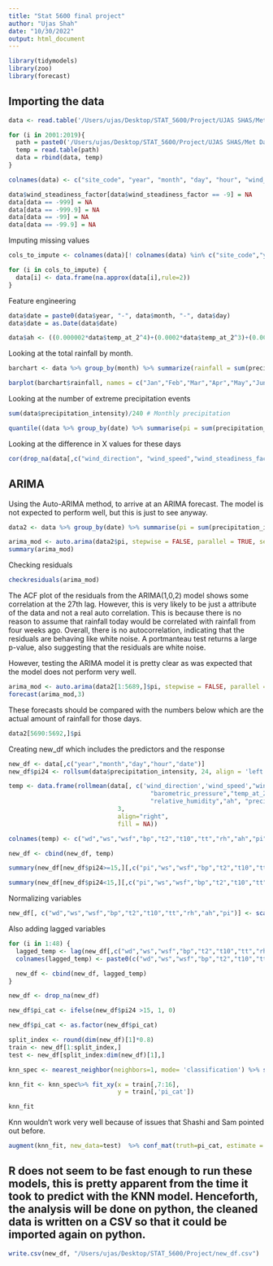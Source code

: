 ```yaml
---
title: "Stat 5600 final project"
author: "Ujas Shah"
date: "10/30/2022"
output: html_document
---
```

```r
library(tidymodels)
library(zoo)
library(forecast)
```

## Importing the data
```r
data <- read.table('/Users/ujas/Desktop/STAT_5600/Project/UJAS SHAS/Met Data/met_mlo_insitu_1_obop_hour_2000.txt')

for (i in 2001:2019){
  path = paste0('/Users/ujas/Desktop/STAT_5600/Project/UJAS SHAS/Met Data/met_mlo_insitu_1_obop_hour_', i, '.txt')
  temp = read.table(path)
  data = rbind(data, temp)
}

colnames(data) <- c("site_code", "year", "month", "day", "hour", "wind_direction", "wind_speed", "wind_steadiness_factor", "barometric_pressure", "temp_at_2", "temp_at_10", "temp_at_top", "relative_humidity", "precipitation_intensity")

data$wind_steadiness_factor[data$wind_steadiness_factor == -9] = NA
data[data == -999] = NA
data[data == -999.9] = NA
data[data == -99] = NA
data[data == -99.9] = NA
```

Imputing missing values
```r
cols_to_impute <- colnames(data)[! colnames(data) %in% c("site_code","year","month","day","hour")]

for (i in cols_to_impute) {
  data[i] <- data.frame(na.approx(data[i],rule=2))
}
```

Feature engineering
```r
data$date = paste0(data$year, "-", data$month, "-", data$day)
data$date = as.Date(data$date)

data$ah <- ((0.000002*data$temp_at_2^4)+(0.0002*data$temp_at_2^3)+(0.0095*data$temp_at_2^2)+(0.337*data$temp_at_2)+4.9034)*(data$relative_humidity/100) #calculating absolute humidity
```

Looking at the total rainfall by month.
```r
barchart <- data %>% group_by(month) %>% summarize(rainfall = sum(precipitation_intensity, na.rm=TRUE))

barplot(barchart$rainfall, names = c("Jan","Feb","Mar","Apr","May","Jun","Jul","Aug","Sep","Oct","Nov","Dec"), xlab = "Month", ylab = "millimeters", main = "Total rainfall in Mauna Loa, Hawaii (by month)")
```

Looking at the number of extreme precipitation events
```r
sum(data$precipitation_intensity)/240 # Monthly precipitation

quantile((data %>% group_by(date) %>% summarise(pi = sum(precipitation_intensity)))$pi,c(.86, .90, .95, .99)) # top quantiles for precipitation.
```

Looking at the difference in X values for these days
```r
cor(drop_na(data[,c("wind_direction", "wind_speed","wind_steadiness_factor","barometric_pressure","temp_at_2","temp_at_10","temp_at_top","relative_humidity","precipitation_intensity","ah")]))
```

## ARIMA

Using the Auto-ARIMA method, to arrive at an ARIMA forecast. The model is not expected to perform well, but this is just to see anyway.
```r
data2 <- data %>% group_by(date) %>% summarise(pi = sum(precipitation_intensity))

arima_mod <- auto.arima(data2$pi, stepwise = FALSE, parallel = TRUE, seasonal = TRUE)
summary(arima_mod)
```

Checking residuals
```r
checkresiduals(arima_mod)
```
The ACF plot of the residuals from the ARIMA(1,0,2) model shows some correlation at the 27th lag. However, this is very likely to be just a attribute of the data and not a real auto correlation. This is because there is no reason to assume that rainfall today would be correlated with rainfall from four weeks ago. Overall, there is no autocorrelation, indicating that the residuals are behaving like white noise. A portmanteau test returns a large p-value, also suggesting that the residuals are white noise.

However, testing the ARIMA model it is pretty clear as was expected that the model does not perform very well.
```r
arima_mod <- auto.arima(data2[1:5689,]$pi, stepwise = FALSE, parallel = TRUE, seasonal = TRUE)
forecast(arima_mod,3)
```
These forecasts should be compared with the numbers below which are the actual amount of rainfall for those days.
```r
data2[5690:5692,]$pi
```


Creating new_df which includes the predictors and the response
```r
new_df <- data[,c("year","month","day","hour","date")]
new_df$pi24 <- rollsum(data$precipitation_intensity, 24, align = 'left', fill=NA)

temp <- data.frame(rollmean(data[, c('wind_direction','wind_speed',"wind_steadiness_factor",
                                       "barometric_pressure","temp_at_2","temp_at_10","temp_at_top",
                                       "relative_humidity","ah", "precipitation_intensity")], 
                              3,
                              align="right",
                              fill = NA))

colnames(temp) <- c("wd","ws","wsf","bp","t2","t10","tt","rh","ah","pi")

new_df <- cbind(new_df, temp)
```

```r
summary(new_df[new_df$pi24>=15,][,c("pi","ws","wsf","bp","t2","t10","tt","rh","ah")])
```

```r
summary(new_df[new_df$pi24<15,][,c("pi","ws","wsf","bp","t2","t10","tt","rh","ah")])
```
Normalizing variables

```r
new_df[, c("wd","ws","wsf","bp","t2","t10","tt","rh","ah","pi")] <- scale(new_df[, c("wd","ws","wsf","bp","t2","t10","tt","rh","ah","pi")])
```



Also adding lagged variables
```r
for (i in 1:48) {
  lagged_temp <- lag(new_df[,c("wd","ws","wsf","bp","t2","t10","tt","rh","ah","pi")],i)
  colnames(lagged_temp) <- paste0(c("wd","ws","wsf","bp","t2","t10","tt","rh","ah","pi"),i)

  new_df <- cbind(new_df, lagged_temp)
}

new_df <- drop_na(new_df)

new_df$pi_cat <- ifelse(new_df$pi24 >15, 1, 0)

new_df$pi_cat <- as.factor(new_df$pi_cat)

```

```r
split_index <- round(dim(new_df)[1]*0.8)
train <- new_df[1:split_index,]
test <- new_df[split_index:dim(new_df)[1],]

knn_spec <- nearest_neighbor(neighbors=1, mode= 'classification') %>% set_engine('kknn')

knn_fit <- knn_spec%>% fit_xy(x = train[,7:16],
                              y = train[,'pi_cat'])

knn_fit
```

Knn wouldn't work very well because of issues that Shashi and Sam pointed out before.
```r
augment(knn_fit, new_data=test)  %>% conf_mat(truth=pi_cat, estimate = .pred_class)
```

## R does not seem to be fast enough to run these models, this is pretty apparent from the time it took to predict with the KNN model. Henceforth, the analysis will be done on python, the cleaned data is written on a CSV so that it could be imported again on python.

```r
write.csv(new_df, "/Users/ujas/Desktop/STAT_5600/Project/new_df.csv")
```
